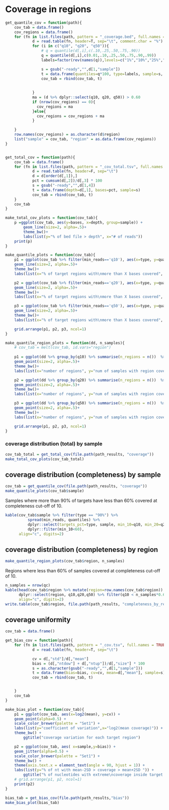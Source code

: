 
# Coverage in regions

```r
get_quantile_cov = function(path){
    cov_tab = data.frame()
    cov_regions = data.frame()
    for (fn in list.files(path, pattern = "_coverage.bed", full.names = TRUE)){
            d = read.table(fn, header=T, sep="\t", comment.char = "%")
            for (i in c("q10", "q20", "q50")){
                # q = quantile(d[,i],c(.10,.25,.50,.75,.90))
                q = quantile(d[,i],c(0.01,.10,.25,.50,.75,.90,.99))
                labels=factor(rev(names(q)),levels=c("1%","10%","25%","50%","75%","90%","99%"))

                s = gsub("-ready","",d[1,"sample"])
                t = data.frame(quantiles=q*100, type=labels, sample=s, min_reads=i)
                cov_tab = rbind(cov_tab, t)
                
                
            }
            ma = (d %>% dplyr::select(q10, q20, q50)) > 0.60
            if (nrow(cov_regions) == 0){
              cov_regions = ma
            }else{
              cov_regions = cov_regions + ma
            }    

    }
    row.names(cov_regions) = as.character(d$region)
    list("sample" = cov_tab, "region" = as.data.frame(cov_regions))
}


get_total_cov = function(path){
    cov_tab = data.frame()
    for (fn in list.files(path, pattern = "_cov_total.tsv", full.names = TRUE)){
            d = read.table(fn, header=F, sep="\t")
            d = d[order(d[,1]),]
            pct = cumsum(d[,2])/d[,3] * 100
            s = gsub("-ready","",d[1,4])
            t = data.frame(depth=d[,1], bases=pct, sample=s)
            cov_tab = rbind(cov_tab, t)
    }
    cov_tab
}

make_total_cov_plots = function(cov_tab){
    p =ggplot(cov_tab, aes(y=bases, x=depth, group=sample)) +
        geom_line(size=2, alpha=.5)+
        theme_bw()+
        labs(list(y="% of bed file > depth", x="# of reads"))
    print(p)
}

make_quantile_plots = function(cov_tab){
    p1 = ggplot(cov_tab %>% filter(min_reads=='q10'), aes(x=type, y=quantiles,  group=sample)) +
    geom_line(size=2, alpha=.5)+
    theme_bw()+
    labs(list(x="% of target regions with\nmore than X bases covered", y="% of nt covered\ninside the target", title="considered covered when nt has >10 reads"))

    p2 = ggplot(cov_tab %>% filter(min_reads=='q20'), aes(x=type, y=quantiles,  group=sample)) +
    geom_line(size=2, alpha=.5)+
    theme_bw()+
    labs(list(x="% of target regions with\nmore than X bases covered", y="% of nt covered\ninside the target", title="considered covered when nt has >25 reads"))

    p3 = ggplot(cov_tab %>% filter(min_reads=='q50'), aes(x=type, y=quantiles, group=sample)) +
    geom_line(size=2, alpha=.5)+
    theme_bw()+
    labs(list(x="% of target regions with\nmore than X bases covered", y="% of nt covered\ninside the target", title="considered covered when nt has >50 reads"))

    grid.arrange(p1, p2, p3, ncol=1)
}

make_quantile_region_plots = function(dd, n_samples){
    # cov_tab = melt(cov_tab, id.vars="region")
    
    p1 = ggplot(dd %>% group_by(q10) %>% summarise(n_regions = n())  %>% filter(q10<n_samples*0.8), aes(x=n_regions, y=q10)) +
    geom_point(size=2, alpha=.5)+
    theme_bw()+
    labs(list(x="number of regions", y="num of samples with region covered", title="considered covered when nt has >10 reads. Only looking at regions with < 80% of samples"))

    p2 = ggplot(dd %>% group_by(q20) %>% summarise(n_regions = n())  %>% filter(q20<n_samples*0.8), aes(x=n_regions, y=q20)) +
    geom_point(size=2, alpha=.5)+
    theme_bw()+
    labs(list(x="number of regions", y="num of samples with region covered", title="considered covered when nt has >10 reads. Only looking at regions with < 80% of samples"))

    p3 = ggplot(dd %>% group_by(q50) %>% summarise(n_regions = n())  %>% filter(q50<n_samples*0.8), aes(x=n_regions, y=q50)) +
    geom_point(size=2, alpha=.5)+
    theme_bw()+
    labs(list(x="number of regions", y="num of samples with region covered", title="considered covered when nt has >10 reads. Only looking at regions with < 80% of samples"))

    grid.arrange(p1, p2, p3, ncol=1)
}


```

### coverage distribution (total) by sample


```r
cov_tab_total = get_total_cov(file.path(path_results, "coverage"))
make_total_cov_plots(cov_tab_total)
```

## coverage distribution (completeness) by sample

```r
cov_tab = get_quantile_cov(file.path(path_results, "coverage"))
make_quantile_plots(cov_tab$sample)
```

Samples where more than 90% of targets have less than 60% covered at completeness cut-off of 10.

```r
kable(cov_tab$sample %>% filter(type == "90%") %>%
          spread(min_reads, quantiles) %>%
          dplyr::select(targets_pct=type, sample, min_10=q10, min_20=q20, min_50=q50) %>%
          dplyr::filter(min_10<60),
      align="c", digits=2)

```

## coverage distribution (completeness) by region

```r
make_quantile_region_plots(cov_tab$region, n_samples)
```

Regions where less than 60% of samples covered at completeness cut-off of 10.

```r
n_samples = nrow(qc)
kable(head(cov_tab$region %>% mutate(region=row.names(cov_tab$region)) %>% 
      dplyr::select(region, q10,q20,q50) %>% filter(q10 < n_samples*0.6),50), 
      align="c", digits=2)
write.table(cov_tab$region, file.path(path_results, "completeness_by_region_and_sample.tsv"))
```


## coverage uniformity


```r
cov_tab = data.frame()

get_bias_cov = function(path){
    for (fn in list.files(path, pattern = "_cov.tsv", full.names = TRUE)){
            d = read.table(fn, header=T, sep="\t")

            cv = d[,"std"]/d[,"mean"]
            bias = (d[,"ntdow"] + d[,"ntup"])/d[,"size"] * 100
            s = as.character(gsub("-ready","",d[1,"sample"]))
            t = data.frame(bias=bias, cv=cv, mean=d[,"mean"], sample=s)
            cov_tab = rbind(cov_tab, t)


    }
    cov_tab
}

make_bias_plot = function(cov_tab){
    p1 = ggplot(cov_tab, aes(x=log2(mean), y=cv)) +
    geom_point(alpha=0.5) +
    scale_color_brewer(palette = "Set1") +
    labs(list(y="coefficient of variation",x="log2(mean coverage)")) +
    theme_bw() +
        ggtitle("coverage variation for each target region")

    p2 = ggplot(cov_tab, aes( x=sample,y=bias)) +
    geom_jitter(alpha=0.5) +
    scale_color_brewer(palette = "Set1") +
    theme_bw() +
    theme(axis.text.x = element_text(angle = 90, hjust = 1)) +
    labs(list(y="% of nt with mean-2SD > coverage > mean+2SD ")) +
        ggtitle("% of nucleotides with extreme\ncoverage inside target regions")
    # grid.arrange(p1, p2, ncol=1)
    print(p2)
}
```

```r
bias_tab = get_bias_cov(file.path(path_results,"bias"))
make_bias_plot(bias_tab)
```

